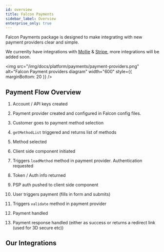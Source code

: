 ```yaml
---
id: overview
title: Falcon Payments
sidebar_label: Overview
enterprise_only: true
---
```


Falcon Payments package is designed to make integrating with new payment providers clear and simple.

We currenlty have integrations with <a href="https://www.mollie.com/" target="_blank" rel="noreferrer noopener">Mollie</a> &amp; <a href="https://stripe.com/" target="_blank" rel="noreferrer noopener">Stripe</a>, more integrations will be added soon.

<img
  src="/img/docs/platform/payments/payment-providers.png"
  alt="Falcon Payment providers diagram"
  width="600"
  style={{ marginBottom: 20 }}
/>

## Payment Flow Overview


1. <HighlightFlag text="PSP" /> Account / API keys created

2. <HighlightFlag type="server" /> Payment provider created and configured in Falcon config files.

3. <HighlightFlag type="client" /> Customer goes to payment method selection

4. <HighlightFlag type="server" /> `getMethodList` triggered and returns list of methods

5. <HighlightFlag type="client" /> Method selected

6. <HighlightFlag type="client" /> Client side component initiated

7. <HighlightFlag type="server" /> Triggers `loadMethod` method in payment provider. Authentication requested

8. <HighlightFlag text="PSP" /> Token / Auth info returned

9. <HighlightFlag type="server" /> PSP auth pushed to client side component

10. <HighlightFlag type="client" /> User triggers payment (fills in form and submits)

11. <HighlightFlag type="server" /> Triggers `validate` method in payment provider

12. <HighlightFlag text="PSP" /> Payment handled

13. <HighlightFlag type="server" /> Payment response handled (either as success or returns a redirect link (used for 3D
    secure etc))

## Our Integrations


<PaymentProviders />
